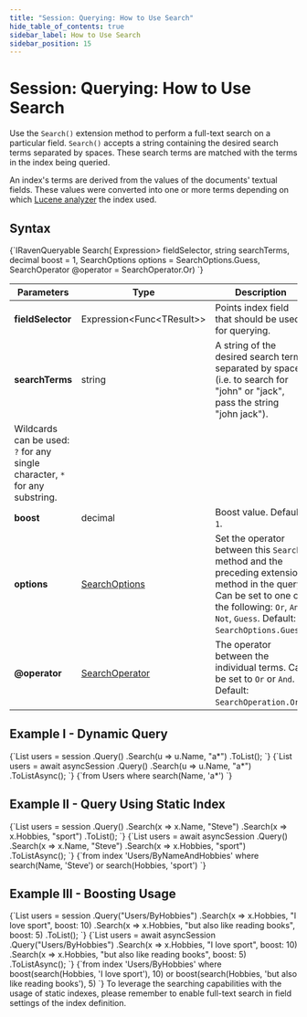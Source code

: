 ```yaml
---
title: "Session: Querying: How to Use Search"
hide_table_of_contents: true
sidebar_label: How to Use Search
sidebar_position: 15
---
```





# Session: Querying: How to Use Search
<LanguageSwitcher supportedLanguages={supportedLanguages} />
<LanguageContent language="csharp">


Use the `Search()` extension method to perform a full-text search on a particular field. `Search()` accepts a string containing the 
desired search terms separated by spaces. These search terms are matched with the terms in the index being queried.  

An index's terms are derived from the values of the documents' textual fields. These values were converted into one or more terms 
depending on which [Lucene analyzer](../../../indexes/using-analyzers.mdx) the index used.  

## Syntax

<TabItem value="search_1" label="search_1">
<CodeBlock language="csharp">
{`IRavenQueryable<T> Search<T>(
        Expression<Func<T, object>> fieldSelector,
        string searchTerms,
        decimal boost = 1,
        SearchOptions options = SearchOptions.Guess,
        SearchOperator @operator = SearchOperator.Or)
`}
</CodeBlock>
</TabItem>

| Parameters | Type | Description |
| ------------- | ------------- | ----- |
| **fieldSelector** | Expression&lt;Func&lt;TResult&gt;&gt; | Points index field that should be used for querying. |
| **searchTerms** | string | A string of the desired search terms separated by spaces (i.e. to search for "john" or "jack", pass the string "john&nbsp;jack"). 
Wildcards can be used: `?` for any single character, `*` for any substring. |
| **boost** | decimal | Boost value. Default: `1`. |
| **options** | [SearchOptions](../../../indexes/querying/searching.mdx#search-options) | Set the operator between this `Search` method and the preceding extension method in the query. Can be set to one of the following: `Or`, `And`, `Not`, `Guess`. Default: `SearchOptions.Guess`. |
| **@operator** | [SearchOperator](../../../indexes/querying/searching.mdx#search-operator) | The operator between the individual terms. Can be set to `Or` or `And`. Default: `SearchOperation.Or`. |

## Example I - Dynamic Query

<Tabs groupId='languageSyntax'>
<TabItem value="Sync" label="Sync">
<CodeBlock language="csharp">
{`List<User> users = session
    .Query<User>()
    .Search(u => u.Name, "a*")
    .ToList();
`}
</CodeBlock>
</TabItem>
<TabItem value="Async" label="Async">
<CodeBlock language="csharp">
{`List<User> users = await asyncSession
    .Query<User>()
    .Search(u => u.Name, "a*")
    .ToListAsync();
`}
</CodeBlock>
</TabItem>
<TabItem value="RQL" label="RQL">
<CodeBlock language="sql">
{`from Users 
where search(Name, 'a*')
`}
</CodeBlock>
</TabItem>
</Tabs>

## Example II - Query Using Static Index

<Tabs groupId='languageSyntax'>
<TabItem value="Sync" label="Sync">
<CodeBlock language="csharp">
{`List<User> users = session
    .Query<User, Users_ByNameAndHobbies>()
    .Search(x => x.Name, "Steve")
    .Search(x => x.Hobbies, "sport")
    .ToList();
`}
</CodeBlock>
</TabItem>
<TabItem value="Async" label="Async">
<CodeBlock language="csharp">
{`List<User> users = await asyncSession
    .Query<User, Users_ByNameAndHobbies>()
    .Search(x => x.Name, "Steve")
    .Search(x => x.Hobbies, "sport")
    .ToListAsync();
`}
</CodeBlock>
</TabItem>
<TabItem value="RQL" label="RQL">
<CodeBlock language="sql">
{`from index 'Users/ByNameAndHobbies' 
where search(Name, 'Steve') or search(Hobbies, 'sport')
`}
</CodeBlock>
</TabItem>
</Tabs>

## Example III - Boosting Usage

<Tabs groupId='languageSyntax'>
<TabItem value="Sync" label="Sync">
<CodeBlock language="csharp">
{`List<User> users = session
    .Query<User>("Users/ByHobbies")
    .Search(x => x.Hobbies, "I love sport", boost: 10)
    .Search(x => x.Hobbies, "but also like reading books", boost: 5)
    .ToList();
`}
</CodeBlock>
</TabItem>
<TabItem value="Async" label="Async">
<CodeBlock language="csharp">
{`List<User> users = await asyncSession
    .Query<User>("Users/ByHobbies")
    .Search(x => x.Hobbies, "I love sport", boost: 10)
    .Search(x => x.Hobbies, "but also like reading books", boost: 5)
    .ToListAsync();
`}
</CodeBlock>
</TabItem>
<TabItem value="RQL" label="RQL">
<CodeBlock language="sql">
{`from index 'Users/ByHobbies' 
where boost(search(Hobbies, 'I love sport'), 10) or boost(search(Hobbies, 'but also like reading books'), 5)
`}
</CodeBlock>
</TabItem>
</Tabs>

<Admonition type="note" title="">
To leverage the searching capabilities with the usage of static indexes, please remember to enable full-text search in field settings of the index definition.
</Admonition>


</LanguageContent>

<!---
### Session
- [How to Query](../../../client-api/session/querying/how-to-query)
- [How to Use Regex](../../../client-api/session/querying/how-to-use-regex)
- [How to Query With Exact Match](../../../client-api/session/querying/how-to-query-with-exact-match)

### Indexes
- [Analyzers](../../../indexes/using-analyzers)
- [Querying: Searching](../../../indexes/querying/searching)


-->